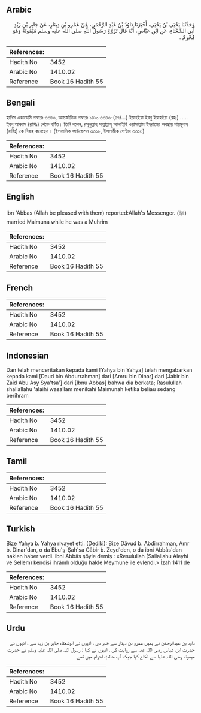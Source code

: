 ## Arabic


<div dir="rtl" lang="ar" style={{fontSize:'larger',backgroundColor:'#f8f9fa',padding:20}}>
وَحَدَّثَنَا يَحْيَى بْنُ يَحْيَى، أَخْبَرَنَا دَاوُدُ بْنُ عَبْدِ الرَّحْمَنِ، عَنْ عَمْرِو بْنِ دِينَارٍ، عَنْ جَابِرِ بْنِ زَيْدٍ أَبِي الشَّعْثَاءِ، عَنِ ابْنِ عَبَّاسٍ، أَنَّهُ قَالَ تَزَوَّجَ رَسُولُ اللَّهِ صلى الله عليه وسلم مَيْمُونَةَ وَهُوَ مُحْرِمٌ ‏.‏
</div>
<div style={{backgroundColor:'#f8f9fa',padding:20, marginBottom: 10}}><table> <thead> <tr> <th>References:</th> <th></th> </tr> </thead> <tbody><tr><td>Hadith No</td><td>3452</td></tr><tr><td>Arabic No</td><td>1410.02</td></tr><tr><td>Reference</td><td>Book 16 Hadith 55</td></tr></tbody></table></div>

## Bengali


<div dir="ltr" lang="bn" style={{fontSize:'larger',backgroundColor:'#f8f9fa',padding:20}}>
হাদিস একাডেমি নাম্বারঃ ৩৩৪৩, আন্তর্জাতিক নাম্বারঃ ১৪১০ ৩৩৪৩-(৪৭/...) ইয়াহইয়া ইবনু ইয়াহইয়া (রহঃ) ..... ইবনু আব্বাস (রাযিঃ) থেকে বর্ণিত। তিনি বলেন, রসূলুল্লাহ সাল্লাল্লাহু আলাইহি ওয়াসাল্লাম ইহরামের অবস্থায় মায়মূনাহ (রাযিঃ) কে বিবাহ করেছেন। (ইসলামিক ফাউন্ডেশন ৩৩১৮, ইসলামীক সেন্টার ৩৩১৬)
</div>
<div style={{backgroundColor:'#f8f9fa',padding:20, marginBottom: 10}}><table> <thead> <tr> <th>References:</th> <th></th> </tr> </thead> <tbody><tr><td>Hadith No</td><td>3452</td></tr><tr><td>Arabic No</td><td>1410.02</td></tr><tr><td>Reference</td><td>Book 16 Hadith 55</td></tr></tbody></table></div>

## English


<div dir="ltr" lang="en" style={{fontSize:'larger',backgroundColor:'#f8f9fa',padding:20}}>
Ibn 'Abbas (Allah be pleased with them) reported:Allah's Messenger. (ﷺ) married Maimuna while he was a Muhrim
</div>
<div style={{backgroundColor:'#f8f9fa',padding:20, marginBottom: 10}}><table> <thead> <tr> <th>References:</th> <th></th> </tr> </thead> <tbody><tr><td>Hadith No</td><td>3452</td></tr><tr><td>Arabic No</td><td>1410.02</td></tr><tr><td>Reference</td><td>Book 16 Hadith 55</td></tr></tbody></table></div>

## French


<div dir="ltr" lang="fr" style={{fontSize:'larger',backgroundColor:'#f8f9fa',padding:20}}>

</div>
<div style={{backgroundColor:'#f8f9fa',padding:20, marginBottom: 10}}><table> <thead> <tr> <th>References:</th> <th></th> </tr> </thead> <tbody><tr><td>Hadith No</td><td>3452</td></tr><tr><td>Arabic No</td><td>1410.02</td></tr><tr><td>Reference</td><td>Book 16 Hadith 55</td></tr></tbody></table></div>

## Indonesian


<div dir="ltr" lang="id" style={{fontSize:'larger',backgroundColor:'#f8f9fa',padding:20}}>
Dan telah menceritakan kepada kami [Yahya bin Yahya] telah mengabarkan kepada kami [Daud bin Abdurrahman] dari [Amru bin Dinar] dari [Jabir bin Zaid Abu Asy Sya'tsa'] dari [Ibnu Abbas] bahwa dia berkata; Rasulullah shallallahu 'alaihi wasallam menikahi Maimunah ketika beliau sedang berihram
</div>
<div style={{backgroundColor:'#f8f9fa',padding:20, marginBottom: 10}}><table> <thead> <tr> <th>References:</th> <th></th> </tr> </thead> <tbody><tr><td>Hadith No</td><td>3452</td></tr><tr><td>Arabic No</td><td>1410.02</td></tr><tr><td>Reference</td><td>Book 16 Hadith 55</td></tr></tbody></table></div>

## Tamil


<div dir="ltr" lang="ta" style={{fontSize:'larger',backgroundColor:'#f8f9fa',padding:20}}>

</div>
<div style={{backgroundColor:'#f8f9fa',padding:20, marginBottom: 10}}><table> <thead> <tr> <th>References:</th> <th></th> </tr> </thead> <tbody><tr><td>Hadith No</td><td>3452</td></tr><tr><td>Arabic No</td><td>1410.02</td></tr><tr><td>Reference</td><td>Book 16 Hadith 55</td></tr></tbody></table></div>

## Turkish


<div dir="ltr" lang="tr" style={{fontSize:'larger',backgroundColor:'#f8f9fa',padding:20}}>
Bize Yahya b. Yahya rivayet etti. (Dediki): Bize Dâvud b. Abdirrahman, Amr b. Dinar'dan, o da Ebu'ş-Şah'sa Câbir b. Zeyd'den, o da ibni Abbâs'dan naklen haber verdi. ibni Abbâs şöyle demiş : «Resulullah (Sallallahu Aleyhi ve Sellem) kendisi ihrâmlı olduğu halde Meymune ile evlendi.» İzah 1411 de
</div>
<div style={{backgroundColor:'#f8f9fa',padding:20, marginBottom: 10}}><table> <thead> <tr> <th>References:</th> <th></th> </tr> </thead> <tbody><tr><td>Hadith No</td><td>3452</td></tr><tr><td>Arabic No</td><td>1410.02</td></tr><tr><td>Reference</td><td>Book 16 Hadith 55</td></tr></tbody></table></div>

## Urdu


<div dir="rtl" lang="ur" style={{fontSize:'larger',backgroundColor:'#f8f9fa',padding:20}}>
داود بن عبدالرحمٰن نے ہمیں عمرو بن دینار سے خبر دی ، انہوں نے ابوشعثاء جابر بن زید سے ، انہوں نے حضرت ابن عباس رضی اللہ عنہ سے روایت کی ، انہوں نے کہا : رسول اللہ صلی اللہ علیہ وسلم نے حضرت میمونہ رضی اللہ عنہا سے نکاح کیا جبکہ آپ حالتِ احرام میں تھے
</div>
<div style={{backgroundColor:'#f8f9fa',padding:20, marginBottom: 10}}><table> <thead> <tr> <th>References:</th> <th></th> </tr> </thead> <tbody><tr><td>Hadith No</td><td>3452</td></tr><tr><td>Arabic No</td><td>1410.02</td></tr><tr><td>Reference</td><td>Book 16 Hadith 55</td></tr></tbody></table></div>